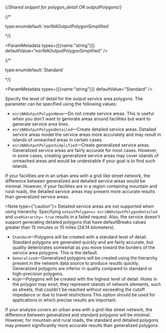 {/*Shared snippet for polygon_detail OR outputPolygons*/}

<If c="requestType == 'direct'">
{/* <p class="space-x-2"><span class="font-sm text-color-3">type:enum</span><span class="font-bold text-[#6d29cc]">default:`esriNAOutputPolygonSimplified`</span></p> */}

<ParamMetadata types={[{name:"string"}]} defaultValue="esriNAOutputPolygonSimplified" />
</If>

<If c="requestType == 'job'">
{/* <p class="space-x-2"><span class="font-sm text-color-3">type:enum</span><span class="font-bold text-[#6d29cc]">default:`Standard`</span></p> */}

<ParamMetadata types={[{name:"string"}]} defaultValue="Standard" />
</If>

Specify the level of detail for the output service area polygons. The parameter can be specified using the following values:

<If c="requestType == 'direct'">

-   `esriNAOutputPolygonNone`—Do not create service areas. This is useful when you don't want to generate areas around facilities but want to generate service area lines.
-   `esriNAOutputPolygonDetailed`—Create detailed service areas. Detailed service areas model the service areas more accurately and may result in islands of unreached areas in certain cases.
-   `esriNAOutputPolygonSimplified`—Create generalized service areas. Generalized service areas are fairly accurate for most cases. However, in some cases, creating generalized service areas may cover islands of unreached areas and would be undesirable if your goal is to find such islands.

If your facilities are in an urban area with a grid-like street network, the difference between generalized and detailed service areas would be minimal. However, if your facilities are in a region containing mountain and rural roads, the detailed service areas may present more accurate results than generalized service areas.

<Note type={"caution"}>
Detailed service areas are not supported when using hierarchy. Specifying `outputPolygons= esriNAOutputPolygonDetailed` and `useHierarchy= true` results in a failed request.
<If c="publication=='rest/online'">
Also, the service doesn't support generating detailed polygons that have defaultBreaks values greater than 15 minutes or 15 miles (24.14 kilometers).
</If>
</Note>
</If>

<If c="requestType == 'job'">

-   `Standard`—Polygons will be created with a standard level of detail. Standard polygons are generated quickly and are fairly accurate, but quality deteriorates somewhat as you move toward the borders of the service area polygons. This is the default. 
-   `Generalized`—Generalized polygons will be created using the hierarchy present in the network data source to produce results quickly. Generalized polygons are inferior in quality compared to standard or high-precision polygons. 
-   `High`—Polygons will be created with the highest level of detail. Holes in the polygon may exist; they represent islands of network elements, such as streets, that couldn't be reached without exceeding the cutoff impedance or due to travel restrictions This option should be used for applications in which precise results are important. 

If your analysis covers an urban area with a grid-like street network, the difference between generalized and standard polygons will be minimal. However, for mountain and rural roads, the standard and detailed polygons may present significantly more accurate results than generalized polygons.

</If>

